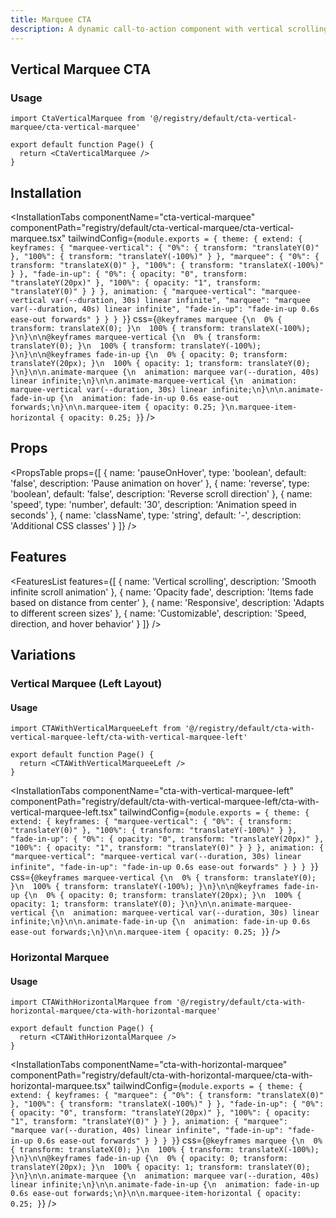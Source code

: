 ```yaml
---
title: Marquee CTA
description: A dynamic call-to-action component with vertical scrolling marquee effect
---
```



<div id="vertical" />

## Vertical Marquee CTA

<ComponentPreview component={CtaVerticalMarquee} scale={0.6} />

### Usage

```tsx
import CtaVerticalMarquee from '@/registry/default/cta-vertical-marquee/cta-vertical-marquee'

export default function Page() {
  return <CtaVerticalMarquee />
}
```

<div className="mb-8" />

## Installation


<InstallationTabs 
  componentName="cta-vertical-marquee"
  componentPath="registry/default/cta-vertical-marquee/cta-vertical-marquee.tsx"
  tailwindConfig={`module.exports = {
  theme: {
    extend: {
      keyframes: {
        "marquee-vertical": {
          "0%": { transform: "translateY(0)" },
          "100%": { transform: "translateY(-100%)" }
        },
        "marquee": {
          "0%": { transform: "translateX(0)" },
          "100%": { transform: "translateX(-100%)" }
        },
        "fade-in-up": {
          "0%": { opacity: "0", transform: "translateY(20px)" },
          "100%": { opacity: "1", transform: "translateY(0)" }
        }
      },
      animation: {
        "marquee-vertical": "marquee-vertical var(--duration, 30s) linear infinite",
        "marquee": "marquee var(--duration, 40s) linear infinite",
        "fade-in-up": "fade-in-up 0.6s ease-out forwards"
      }
    }
  }
}`}
  css={`@keyframes marquee {\n  0% { transform: translateX(0); }\n  100% { transform: translateX(-100%); }\n}\n\n@keyframes marquee-vertical {\n  0% { transform: translateY(0); }\n  100% { transform: translateY(-100%); }\n}\n\n@keyframes fade-in-up {\n  0% { opacity: 0; transform: translateY(20px); }\n  100% { opacity: 1; transform: translateY(0); }\n}\n\n.animate-marquee {\n  animation: marquee var(--duration, 40s) linear infinite;\n}\n\n.animate-marquee-vertical {\n  animation: marquee-vertical var(--duration, 30s) linear infinite;\n}\n\n.animate-fade-in-up {\n  animation: fade-in-up 0.6s ease-out forwards;\n}\n\n.marquee-item { opacity: 0.25; }\n.marquee-item-horizontal { opacity: 0.25; }`}
/>

## Props

<PropsTable props={[
  { name: 'pauseOnHover', type: 'boolean', default: 'false', description: 'Pause animation on hover' },
  { name: 'reverse', type: 'boolean', default: 'false', description: 'Reverse scroll direction' },
  { name: 'speed', type: 'number', default: '30', description: 'Animation speed in seconds' },
  { name: 'className', type: 'string', default: '-', description: 'Additional CSS classes' }
]} />

## Features

<FeaturesList features={[
  { name: 'Vertical scrolling', description: 'Smooth infinite scroll animation' },
  { name: 'Opacity fade', description: 'Items fade based on distance from center' },
  { name: 'Responsive', description: 'Adapts to different screen sizes' },
  { name: 'Customizable', description: 'Speed, direction, and hover behavior' }
]} />

## Variations

<div id="left" />

### Vertical Marquee (Left Layout)

<ComponentPreview component={CTAWithVerticalMarqueeLeft} scale={0.6} />

#### Usage

```tsx
import CTAWithVerticalMarqueeLeft from '@/registry/default/cta-with-vertical-marquee-left/cta-with-vertical-marquee-left'

export default function Page() {
  return <CTAWithVerticalMarqueeLeft />
}
```

<div className="mb-8" />

<InstallationTabs 
  componentName="cta-with-vertical-marquee-left"
  componentPath="registry/default/cta-with-vertical-marquee-left/cta-with-vertical-marquee-left.tsx"
  tailwindConfig={`module.exports = {
  theme: {
    extend: {
      keyframes: {
        "marquee-vertical": {
          "0%": { transform: "translateY(0)" },
          "100%": { transform: "translateY(-100%)" }
        },
        "fade-in-up": {
          "0%": { opacity: "0", transform: "translateY(20px)" },
          "100%": { opacity: "1", transform: "translateY(0)" }
        }
      },
      animation: {
        "marquee-vertical": "marquee-vertical var(--duration, 30s) linear infinite",
        "fade-in-up": "fade-in-up 0.6s ease-out forwards"
      }
    }
  }
}`}
  css={`@keyframes marquee-vertical {\n  0% { transform: translateY(0); }\n  100% { transform: translateY(-100%); }\n}\n\n@keyframes fade-in-up {\n  0% { opacity: 0; transform: translateY(20px); }\n  100% { opacity: 1; transform: translateY(0); }\n}\n\n.animate-marquee-vertical {\n  animation: marquee-vertical var(--duration, 30s) linear infinite;\n}\n\n.animate-fade-in-up {\n  animation: fade-in-up 0.6s ease-out forwards;\n}\n\n.marquee-item { opacity: 0.25; }`}
/>


<div id="horizontal" />

### Horizontal Marquee

<ComponentPreview component={CTAWithHorizontalMarquee} scale={0.6} />

#### Usage

```tsx
import CTAWithHorizontalMarquee from '@/registry/default/cta-with-horizontal-marquee/cta-with-horizontal-marquee'

export default function Page() {
  return <CTAWithHorizontalMarquee />
}
```

<div className="mb-8" />

<InstallationTabs 
  componentName="cta-with-horizontal-marquee"
  componentPath="registry/default/cta-with-horizontal-marquee/cta-with-horizontal-marquee.tsx"
  tailwindConfig={`module.exports = {
  theme: {
    extend: {
      keyframes: {
        "marquee": {
          "0%": { transform: "translateX(0)" },
          "100%": { transform: "translateX(-100%)" }
        },
        "fade-in-up": {
          "0%": { opacity: "0", transform: "translateY(20px)" },
          "100%": { opacity: "1", transform: "translateY(0)" }
        }
      },
      animation: {
        "marquee": "marquee var(--duration, 40s) linear infinite",
        "fade-in-up": "fade-in-up 0.6s ease-out forwards"
      }
    }
  }
}`}
  css={`@keyframes marquee {\n  0% { transform: translateX(0); }\n  100% { transform: translateX(-100%); }\n}\n\n@keyframes fade-in-up {\n  0% { opacity: 0; transform: translateY(20px); }\n  100% { opacity: 1; transform: translateY(0); }\n}\n\n.animate-marquee {\n  animation: marquee var(--duration, 40s) linear infinite;\n}\n\n.animate-fade-in-up {\n  animation: fade-in-up 0.6s ease-out forwards;\n}\n\n.marquee-item-horizontal { opacity: 0.25; }`}
/>


